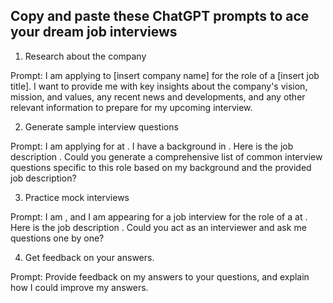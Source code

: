 ## Copy and paste these ChatGPT prompts to ace your dream job interviews

1. Research about the company

Prompt: I am applying to [insert company name] for the role of a [insert job title]. I want to provide me with key insights about the company's vision, mission, and values, any recent news and developments, and any other relevant information to prepare for my upcoming interview.

2. Generate sample interview questions

Prompt: I am applying for <job title> at <company name>. I have a background in <mention your key experiences skills and background>. Here is the job description <paste job description>. Could you generate a comprehensive list of common interview questions specific to this role based on my background and the provided job description?

3. Practice mock interviews

Prompt: I am <insert name>, and I am appearing for a job interview for the role of a <insert job role> at <insert company name>. Here is the job description <paste job description>. Could you act as an interviewer and ask me questions one by one?

4. Get feedback on your answers.

Prompt: Provide feedback on my answers to your questions, and explain how I could improve my answers.

